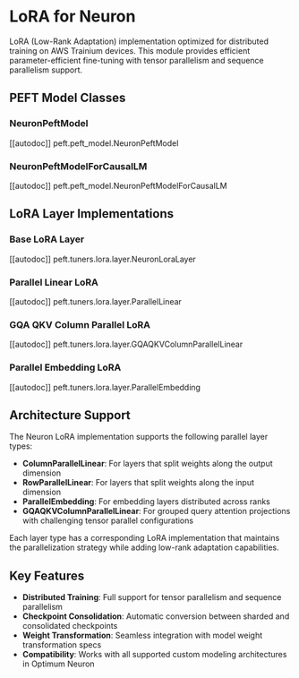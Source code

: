 <!---
Copyright 2025 The HuggingFace Team. All rights reserved.

Licensed under the Apache License, Version 2.0 (the "License");
you may not use this file except in compliance with the License.
You may obtain a copy of the License at

    http://www.apache.org/licenses/LICENSE-2.0

Unless required by applicable law or agreed to in writing, software
distributed under the License is distributed on an "AS IS" BASIS,
WITHOUT WARRANTIES OR CONDITIONS OF ANY KIND, either express or implied.
See the License for the specific language governing permissions and
limitations under the License.
-->

# LoRA for Neuron

LoRA (Low-Rank Adaptation) implementation optimized for distributed training on AWS Trainium devices. This module provides efficient parameter-efficient fine-tuning with tensor parallelism and sequence parallelism support.

## PEFT Model Classes

### NeuronPeftModel

[[autodoc]] peft.peft_model.NeuronPeftModel

### NeuronPeftModelForCausalLM

[[autodoc]] peft.peft_model.NeuronPeftModelForCausalLM

## LoRA Layer Implementations

### Base LoRA Layer

[[autodoc]] peft.tuners.lora.layer.NeuronLoraLayer

### Parallel Linear LoRA

[[autodoc]] peft.tuners.lora.layer.ParallelLinear

### GQA QKV Column Parallel LoRA

[[autodoc]] peft.tuners.lora.layer.GQAQKVColumnParallelLinear

### Parallel Embedding LoRA

[[autodoc]] peft.tuners.lora.layer.ParallelEmbedding

<!-- ## LoRA Model -->

<!-- ### NeuronLoraModel -->

<!-- [[autodoc]] peft.tuners.lora.model.NeuronLoraModel -->

<!-- ## Utility Functions -->

<!-- ### get_peft_model -->

<!-- [[autodoc]] peft.mapping_func.get_peft_model -->

<!-- ### State Dict Functions -->

<!-- [[autodoc]] peft.utils.save_and_load.get_peft_model_state_dict -->

<!-- [[autodoc]] peft.utils.save_and_load.has_valid_embedding_base_layer -->

## Architecture Support

The Neuron LoRA implementation supports the following parallel layer types:

- **ColumnParallelLinear**: For layers that split weights along the output dimension
- **RowParallelLinear**: For layers that split weights along the input dimension  
- **ParallelEmbedding**: For embedding layers distributed across ranks
- **GQAQKVColumnParallelLinear**: For grouped query attention projections with challenging tensor parallel configurations

Each layer type has a corresponding LoRA implementation that maintains the parallelization strategy while adding low-rank adaptation capabilities.

## Key Features

- **Distributed Training**: Full support for tensor parallelism and sequence parallelism
- **Checkpoint Consolidation**: Automatic conversion between sharded and consolidated checkpoints
- **Weight Transformation**: Seamless integration with model weight transformation specs
- **Compatibility**: Works with all supported custom modeling architectures in Optimum Neuron
